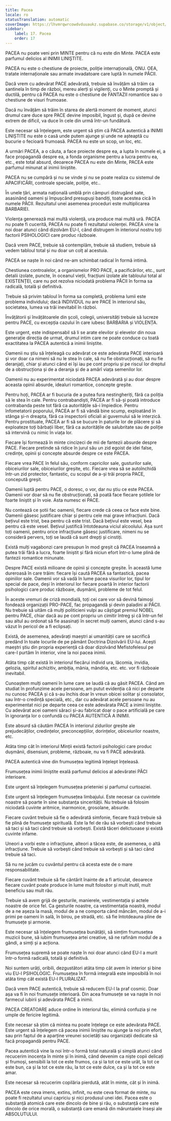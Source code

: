 ```yaml
---
title: Pacea
locale: ro
statusTranslation: automatic
coverImage: https://lhvmrqwrcowdvduuaukz.supabase.co/storage/v1/object/public/strapi-uploads/small_cover-educacion-fundamental.webp-2d51a7828a2b1309555be27f7e2a61a0.webp
sidebar:
    label: 17. Pacea
    order: 17
---
```

PACEA nu poate veni prin MINTE pentru că nu este din Minte. PACEA este parfumul delicios al INIMII LINIȘTITE.

PACEA nu este o chestiune de proiecte, poliție internațională, ONU. OEA, tratate internaționale sau armate invadatoare care luptă în numele PĂCII.

Dacă vrem cu adevărat PACE adevărată, trebuie să învățăm să trăim ca santinela în timp de război, mereu alerți și vigilenți, cu o Minte promptă și ductilă, pentru că PACEA nu este o chestiune de FANTAZII romantice sau o chestiune de visuri frumoase.

Dacă nu învățăm să trăim în starea de alertă moment de moment, atunci drumul care duce spre PACE devine imposibil, îngust și, după ce devine extrem de dificil, va duce în cele din urmă într-un fundătură.

Este necesar să înțelegem, este urgent să știm că PACEA autentică a INIMII LINIȘTITE nu este o casă unde putem ajunge și unde ne așteaptă cu bucurie o fecioară frumoasă. PACEA nu este un scop, un loc, etc.

A urmări PACEA, a o căuta, a face proiecte despre ea, a lupta în numele ei, a face propagandă despre ea, a fonda organisme pentru a lucra pentru ea, etc., este total absurd, deoarece PACEA nu este din Minte, PACEA este parfumul minunat al inimii liniștite.

PACEA nu se cumpără și nu se vinde și nu se poate realiza cu sistemul de APACIFICĂRI, controale speciale, poliție, etc..

În unele țări, armata națională umblă prin câmpuri distrugând sate, asasinând oameni și împușcând presupuși bandiți, toate acestea cică în numele PĂCII. Rezultatul unei asemenea proceduri este multiplicarea BARBARIEI.

Violența generează mai multă violență, ura produce mai multă ură. PACEA nu poate fi cucerită, PACEA nu poate fi rezultatul violenței. PACEA vine la noi doar atunci când dizolvăm EU-l, când distrugem în interiorul nostru toți factorii PSIHOLOGICI care produc războaie.

Dacă vrem PACE, trebuie să contemplăm, trebuie să studiem, trebuie să vedem tabloul total și nu doar un colț al acestuia.

PACEA se naște în noi când ne-am schimbat radical în formă intimă.

Chestiunea controalelor, a organismelor PRO PACE, a pacificărilor, etc., sunt detalii izolate, puncte, în oceanul vieții, fracțiuni izolate ale tabloului total al EXISTENȚEI, care nu pot rezolva niciodată problema PĂCII în forma sa radicală, totală și definitivă.

Trebuie să privim tabloul în forma sa completă, problema lumii este problema individului; dacă INDIVIDUL nu are PACE în interiorul său, societatea, lumea va trăi inevitabil în război.

Învățătorii și învățătoarele din școli, colegii, universități trebuie să lucreze pentru PACE, cu excepția cazului în care iubesc BARBARIA și VIOLENȚA.

Este urgent, este indispensabil să li se arate elevilor și elevelor din noua generație direcția de urmat, drumul intim care ne poate conduce cu toată exactitatea la PACEA autentică a inimii liniștite.

Oamenii nu știu să înțeleagă cu adevărat ce este adevărata PACE interioară și vor doar ca nimeni să nu le stea în cale, să nu fie obstrucționați, să nu fie deranjați, chiar și atunci când ei își iau pe cont propriu și pe riscul lor dreptul de a obstrucționa și de a deranja și de a amărî viața semenilor lor.

Oamenii nu au experimentat niciodată PACEA adevărată și au doar despre aceasta opinii absurde, idealuri romantice, concepte greșite.

Pentru hoți, PACEA ar fi bucuria de a putea fura nestingheriți, fără ca poliția să le stea în cale. Pentru contrabandiști, PACEA ar fi să-și poată introduce contrabanda peste tot fără ca autoritățile să-i împiedice. Pentru înfometatorii poporului, PACEA ar fi să vândă bine scump, exploatând în stânga și-n dreapta, fără ca inspectorii oficiali ai guvernului să le interzică. Pentru prostituate, PACEA ar fi să se bucure în paturile lor de plăcere și să exploateze toți bărbații liber, fără ca autoritățile de salubritate sau de poliție să intervină cu nimic în viața lor.

Fiecare își formează în minte cincizeci de mii de fantezii absurde despre PACE. Fiecare pretinde să ridice în jurul său un zid egoist de idei false, credințe, opinii și concepte absurde despre ce este PACEA.

Fiecare vrea PACE în felul său, conform capricilor sale, gusturilor sale, obiceiurilor sale, obiceiurilor greșite, etc. Fiecare vrea să se autoînchidă într-un zid protector, fantastic, cu scopul de a-și trăi propria PACE, concepută greșit.

Oamenii luptă pentru PACE, o doresc, o vor, dar nu știu ce este PACEA. Oamenii vor doar să nu fie obstrucționați, să poată face fiecare șotilele lor foarte liniștit și în voie. Asta numesc ei PACE.

Nu contează ce șotii fac oamenii, fiecare crede că ceea ce face este bine. Oamenii găsesc justificare chiar și pentru cele mai grave infracțiuni. Dacă bețivul este trist, bea pentru că este trist. Dacă bețivul este vesel, bea pentru că este vesel. Bețivul justifică întotdeauna viciul alcoolului. Așa sunt toți oamenii, pentru orice infracțiune găsesc justificare, nimeni nu se consideră pervers, toți se laudă că sunt drepți și cinstiți.

Există mulți vagabonzi care presupun în mod greșit că PACEA înseamnă a putea trăi fără a lucra, foarte liniștit și fără niciun efort într-o lume plină de fantezii romantice minunate.

Despre PACE există milioane de opinii și concepte greșite. În această lume dureroasă în care trăim: fiecare își caută PACEA sa fantastică, pacea opiniilor sale. Oamenii vor să vadă în lume pacea visurilor lor, tipul lor special de pace, deși în interiorul lor fiecare poartă în interior factorii psihologici care produc războaie, dușmănii, probleme de tot felul.

În aceste vremuri de criză mondială, toți cei care vor să devină faimoși fondează organizații PRO-PACE, fac propagandă și devin paladini ai PĂCII. Nu trebuie să uităm că mulți politicieni vulpi au câștigat premiul NOBEL pentru PACE, chiar dacă au pe cont propriu un cimitir întreg și că într-un fel sau altul au ordonat să fie asasinați în secret mulți oameni, atunci când s-au văzut în pericol de a fi eclipsați.

Există, de asemenea, adevărați maeștri ai umanității care se sacrifică predând în toate locurile de pe pământ Doctrina Dizolvării EU-lui. Acești maeștri știu din propria experiență că doar dizolvând Mefistofelesul pe care-l purtăm în interior, vine la noi pacea inimii.

Atâta timp cât există în interiorul fiecărui individ ura, lăcomia, invidia, gelozia, spiritul achizitiv, ambiția, mânia, mândria, etc. etc. vor fi războaie inevitabil.

Cunoaștem mulți oameni în lume care se laudă că au găsit PACEA. Când am studiat în profunzime acele persoane, am putut evidenția că nici pe departe nu cunosc PACEA și că s-au închis doar în vreun obicei solitar și consolator, sau într-o credință specială, etc., dar cu adevărat acele persoane nu au experimentat nici pe departe ceea ce este adevărata PACE a inimii liniștite. Cu adevărat acei oameni săraci și-au fabricat doar o pace artificială pe care în ignoranța lor o confundă cu PACEA AUTENTICĂ A INIMII.

Este absurd să căutăm PACEA în interiorul zidurilor greșite ale prejudecăților, credințelor, preconcepțiilor, dorințelor, obiceiurilor noastre, etc.

Atâta timp cât în interiorul Minții există factorii psihologici care produc dușmănii, disensiuni, probleme, războaie, nu va fi PACE adevărată.

PACEA autentică vine din frumusețea legitimă înțelept înțeleasă.

Frumusețea inimii liniștite exală parfumul delicios al adevăratei PĂCI interioare.

Este urgent să înțelegem frumusețea prieteniei și parfumul curtoaziei.

Este urgent să înțelegem frumusețea limbajului. Este necesar ca cuvintele noastre să poarte în sine substanța sincerității. Nu trebuie să folosim niciodată cuvinte aritmice, inarmonice, grosolane, absurde.

Fiecare cuvânt trebuie să fie o adevărată simfonie, fiecare frază trebuie să fie plină de frumusețe spirituală. Este la fel de rău să vorbești când trebuie să taci și să taci când trebuie să vorbești. Există tăceri delictuoase și există cuvinte infame.

Uneori a vorbi este o infracțiune, alteori a tăcea este, de asemenea, o altă infracțiune. Trebuie să vorbești când trebuie să vorbești și să taci când trebuie să taci.

Să nu ne jucăm cu cuvântul pentru că acesta este de o mare responsabilitate.

Fiecare cuvânt trebuie să fie cântărit înainte de a fi articulat, deoarece fiecare cuvânt poate produce în lume mult folositor și mult inutil, mult beneficiu sau mult rău.

Trebuie să avem grijă de gesturile, manierele, vestimentația și actele noastre de orice fel. Ca gesturile noastre, ca vestimentația noastră, modul de a ne așeza la masă, modul de a ne comporta când mâncăm, modul de a-i primi pe oameni în sală, în birou, pe stradă, etc. să fie întotdeauna pline de frumusețe și armonie.

Este necesar să înțelegem frumusețea bunătății, să simțim frumusețea muzicii bune, să iubim frumusețea artei creative, să ne rafinăm modul de a gândi, a simți și a acționa.

Frumusețea supremă se poate naște în noi doar atunci când EU-l a murit într-o formă radicală, totală și definitivă.

Noi suntem urâți, oribili, dezgustători atâta timp cât avem în interior și bine viu EU-l PSIHOLOGIC. Frumusețea în formă integrală este imposibilă în noi atâta timp cât există EU-l PLURALIZAT.

Dacă vrem PACE autentică, trebuie să reducem EU-l la praf cosmic. Doar așa va fi în noi frumusețe interioară. Din acea frumusețe se va naște în noi farmecul iubirii și adevărata PACE a inimii.

PACEA CREATOARE aduce ordine în interiorul tău, elimină confuzia și ne umple de fericire legitimă.

Este necesar să știm că mintea nu poate înțelege ce este adevărata PACE. Este urgent să înțelegem că pacea inimii liniștite nu ajunge la noi prin efort, sau prin faptul de a aparține vreunei societăți sau organizații dedicate să facă propagandă pentru PACE.

Pacea autentică vine la noi într-o formă total naturală și simplă atunci când recucerim inocența în minte și în inimă, când devenim ca niște copii delicați și frumoși, sensibili la tot ce este frumos, ca și la tot ce este urât, la tot ce este bun, ca și la tot ce este rău, la tot ce este dulce, ca și la tot ce este amar.

Este necesar să recucerim copilăria pierdută, atât în minte, cât și în inimă.

PACEA este ceva imens, extins, infinit, nu este ceva format de minte, nu poate fi rezultatul unui capriciu și nici produsul unei idei. Pacea este o substanță atomică care este dincolo de bine și rău, o substanță care este dincolo de orice morală, o substanță care emană din măruntaiele înseși ale ABSOLUTULUI.


